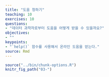 ```yaml
---
title: "도움 청하기"
teaching: 10
exercises: 10
questions:
- "데이터 과학자로부터 도움을 어떻게 받을 수 있을까요?"
objectives:
- ""
keypoints:
- "`help()` 함수를 사용해서 온라인 도움을 얻는다."
source: Rmd
---
```


```r
source("../bin/chunk-options.R")
knitr_fig_path("03-")
```

## 